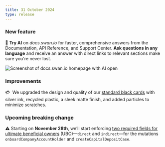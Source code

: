 ```yaml
---
title: 31 October 2024
type: release
---
```


### New feature

🤖 **Try AI** on *docs.swan.io* for faster, comprehensive answers from the Documentation, API Reference, and Support Center.
**Ask questions in any language** and receive an answer with direct links to relevant sections make sure you're never lost.

![Screenshot of docs.swan.io homepage with AI open](../../docs/images/changelog/docs-ai.png)

### Improvements

💳  We upgraded the design and quality of our [standard black cards](/topics/cards/design/#black) with silver ink, recycled plastic, a sleek matte finish, and added particles to minimize scratches.

### Upcoming breaking change

⚠️ Starting on **November 28th**, we’ll start enforcing [two required fields for ultimate beneficial owners](/topics/onboarding/company/#country-reqs-ubo) (UBO)—`direct` and `indirect`—for the mutations `onboardCompanyAccountHolder` and `createCapitalDepositCase`.